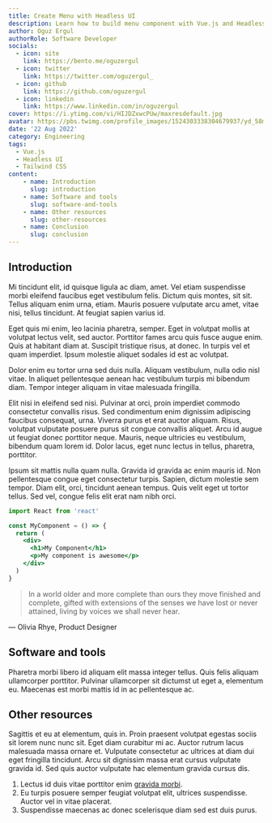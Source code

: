 ```yaml
---
title: Create Menu with Headless UI
description: Learn how to build menu component with Vue.js and Headless UI
author: Oguz Ergul
authorRole: Software Developer
socials:
  - icon: site
    link: https://bento.me/oguzergul
  - icon: twitter
    link: https://twitter.com/oguzergul_
  - icon: github
    link: https://github.com/oguzergul
  - icon: linkedin
    link: https://www.linkedin.com/in/oguzergul
cover: https://i.ytimg.com/vi/HIJDZxwcPUw/maxresdefault.jpg
avatar: https://pbs.twimg.com/profile_images/1524303338304679937/yd_58miQ_400x400.jpg
date: '22 Aug 2022'
category: Engineering
tags:
  - Vue.js
  - Headless UI
  - Tailwind CSS
content:
    - name: Introduction
      slug: introduction
    - name: Software and tools
      slug: software-and-tools
    - name: Other resources
      slug: other-resources
    - name: Conclusion
      slug: conclusion
---
```



## Introduction

Mi tincidunt elit, id quisque ligula ac diam, amet. Vel etiam suspendisse morbi eleifend faucibus eget vestibulum felis. Dictum quis montes, sit sit. Tellus aliquam enim urna, etiam. Mauris posuere vulputate arcu amet, vitae nisi, tellus tincidunt. At feugiat sapien varius id.

Eget quis mi enim, leo lacinia pharetra, semper. Eget in volutpat mollis at volutpat lectus velit, sed auctor. Porttitor fames arcu quis fusce augue enim. Quis at habitant diam at. Suscipit tristique risus, at donec. In turpis vel et quam imperdiet. Ipsum molestie aliquet sodales id est ac volutpat.

Dolor enim eu tortor urna sed duis nulla. Aliquam vestibulum, nulla odio nisl vitae. In aliquet pellentesque aenean hac vestibulum turpis mi bibendum diam. Tempor integer aliquam in vitae malesuada fringilla.

Elit nisi in eleifend sed nisi. Pulvinar at orci, proin imperdiet commodo consectetur convallis risus. Sed condimentum enim dignissim adipiscing faucibus consequat, urna. Viverra purus et erat auctor aliquam. Risus, volutpat vulputate posuere purus sit congue convallis aliquet. Arcu id augue ut feugiat donec porttitor neque. Mauris, neque ultricies eu vestibulum, bibendum quam lorem id. Dolor lacus, eget nunc lectus in tellus, pharetra, porttitor.

Ipsum sit mattis nulla quam nulla. Gravida id gravida ac enim mauris id. Non pellentesque congue eget consectetur turpis. Sapien, dictum molestie sem tempor. Diam elit, orci, tincidunt aenean tempus. Quis velit eget ut tortor tellus. Sed vel, congue felis elit erat nam nibh orci.


```jsx {3,5} showLineNumbers
import React from 'react'

const MyComponent = () => {
  return (
    <div>
      <h1>My Component</h1>
      <p>My component is awesome</p>
    </div>
  )
}
```

> In a world older and more complete than ours they move finished and complete, gifted with extensions of the senses we have lost or never attained, living by voices we shall never hear.

— Olivia Rhye, Product Designer

## Software and tools

Pharetra morbi libero id aliquam elit massa integer tellus. Quis felis aliquam ullamcorper porttitor. Pulvinar ullamcorper sit dictumst ut eget a, elementum eu. Maecenas est morbi mattis id in ac pellentesque ac.

## Other resources

Sagittis et eu at elementum, quis in. Proin praesent volutpat egestas sociis sit lorem nunc nunc sit. Eget diam curabitur mi ac. Auctor rutrum lacus malesuada massa ornare et. Vulputate consectetur ac ultrices at diam dui eget fringilla tincidunt. Arcu sit dignissim massa erat cursus vulputate gravida id. Sed quis auctor vulputate hac elementum gravida cursus dis.


1. Lectus id duis vitae porttitor enim  [gravida morbi](https://duckduckgo.com).
2. Eu turpis posuere semper feugiat volutpat elit, ultrices suspendisse. Auctor vel in vitae placerat.
3. Suspendisse maecenas ac donec scelerisque diam sed est duis purus.

